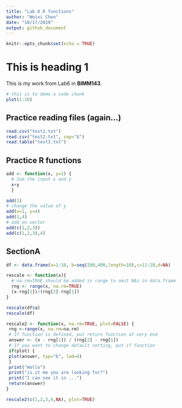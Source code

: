 ```yaml
---
title: "Lab 6 R functions"
author: "Weixi Chen"
date: "10/17/2019"
output: github_document
---
```


```r
knitr::opts_chunk$set(echo = TRUE)
```

# This is heading 1
This is my work from Lab6 in **BIMM143**.

```r
# this is to demo a code chunk
plot(1:10)
```

## Practice reading files (again...)
```r
read.csv("test1.txt")
read.csv("test2.txt", sep="$")
read.table("test3.txt")
```

## Practice R functions
```r
add <- function(x, y=1) {
  # Sum the input x and y
  x+y
  }
```

```r
add(1)
# change the value of y
add(x=1, y=4)
add(1,4)
# add on vector
add(c(1,2,3))
add(c(1,2,3),4)
```

## SectionA
```r
df <- data.frame(a=1:10, b=seq(200,400,length=10),c=11:20,d=NA) 
```

```r
rescale <- function(x){
  # na.rm=TRUE should be added in range to omit NAs in data.frame
  rng <- range(x, na.rm=TRUE)
  (x-rng[1])/(rng[2]-rng[1])
}
```

```r
rescale(df$a)
rescale(df)
```

```r
rescale2 <- function(x, na.rm=TRUE, plot=FALSE) {
 rng <-range(x, na.rm=na.rm)
 # If function is defined, put return function at very end
 answer <- (x - rng[1]) / (rng[2] - rng[1])
 # If you want to change default setting, put if function
 if(plot) {
 plot(answer, typ="b", lwd=4)
 }
 print("Hello")
 print("is it me you are looking for?")
 print("I can see it in ...")
 return(answer)
}
```

```r
rescale2(c(1,2,3,4,NA), plot=TRUE)
```
